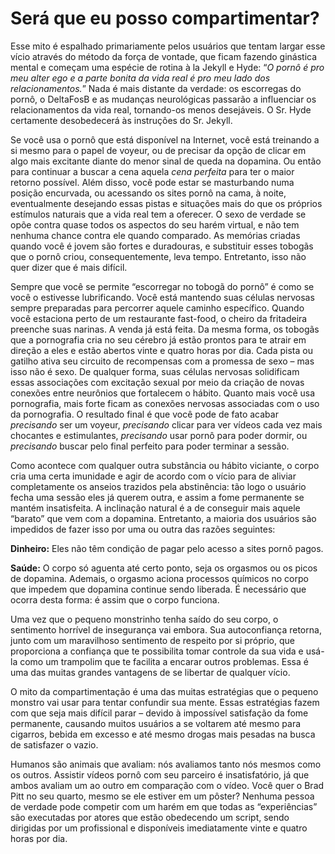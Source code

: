 # Será que eu posso compartimentar?

Esse mito é espalhado primariamente pelos usuários que tentam largar esse vício através do método da força de vontade, que ficam fazendo ginástica mental e começam uma espécie de rotina à la Jekyll e Hyde: "*O pornô é pro meu alter ego e a parte bonita da vida real é pro meu lado dos relacionamentos.*" Nada é mais distante da verdade: os escorregas do pornô, o DeltaFosB e as mudanças neurológicas passarão a influenciar os relacionamentos da vida real, tornando-os menos desejáveis. O Sr. Hyde certamente desobedecerá às instruções do Sr. Jekyll.

Se você usa o pornô que está disponível na Internet, você está treinando a si mesmo para o papel de voyeur, ou de precisar da opção de clicar em algo mais excitante diante do menor sinal de queda na dopamina. Ou então para continuar a buscar a cena aquela *cena perfeita* para ter o maior retorno possível. Além disso, você pode estar se masturbando numa posição encurvada, ou acessando os sites pornô na cama, à noite, eventualmente desejando essas pistas e situações mais do que os próprios estímulos naturais que a vida real tem a oferecer. O sexo de verdade se opõe contra quase todos os aspectos do seu harém virtual, e não tem nenhuma chance contra ele quando comparado. As memórias criadas quando você é jovem são fortes e duradouras, e substituir esses tobogãs que o pornô criou, consequentemente, leva tempo. Entretanto, isso não quer dizer que é mais difícil.

Sempre que você se permite "escorregar no tobogã do pornô" é como se você o estivesse lubrificando. Você está mantendo suas células nervosas sempre preparadas para percorrer aquele caminho específico. Quando você estaciona perto de um restaurante fast-food, o cheiro da fritadeira preenche suas narinas. A venda já está feita. Da mesma forma, os tobogãs que a pornografia cria no seu cérebro já estão prontos para te atrair em direção a eles e estão abertos vinte e quatro horas por dia. Cada pista ou gatilho ativa seu circuito de recompensas com a promessa de sexo -- mas isso não é sexo. De qualquer forma, suas células nervosas solidificam essas associações com excitação sexual por meio da criação de novas conexões entre neurônios que fortalecem o hábito. Quanto mais você usa pornografia, mais forte ficam as conexões nervosas associadas com o uso da pornografia. O resultado final é que você pode de fato acabar *precisando* ser um voyeur, *precisando* clicar para ver vídeos cada vez mais chocantes e estimulantes, *precisando* usar pornô para poder dormir, ou *precisando* buscar pelo final perfeito para poder terminar a sessão.

Como acontece com qualquer outra substância ou hábito viciante, o corpo cria uma certa imunidade e agir de acordo com o vício para de aliviar completamente os anseios trazidos pela abstinência: tão logo o usuário fecha uma sessão eles já querem outra, e assim a fome permanente se mantém insatisfeita. A inclinação natural é a de conseguir mais aquele "barato" que vem com a dopamina. Entretanto, a maioria dos usuários são impedidos de fazer isso por uma ou outra das razões seguintes:

**Dinheiro:** Eles não têm condição de pagar pelo acesso a sites pornô pagos.

**Saúde:** O corpo só aguenta até certo ponto, seja os orgasmos ou os picos de dopamina. Ademais, o orgasmo aciona processos químicos no corpo que impedem que dopamina continue sendo liberada. É necessário que ocorra desta forma: é assim que o corpo funciona.

Uma vez que o pequeno monstrinho tenha saído do seu corpo, o sentimento horrível de insegurança vai embora. Sua autoconfiança retorna, junto com um maravilhoso sentimento de respeito por si próprio, que proporciona a confiança que te possibilita tomar controle da sua vida e usá-la como um trampolim que te facilita a encarar outros problemas. Essa é uma das muitas grandes vantagens de se libertar de qualquer vício.

O mito da compartimentação é uma das muitas estratégias que o pequeno monstro vai usar para tentar confundir sua mente. Essas estratégias fazem com que seja mais difícil parar -- devido à impossível satisfação da fome permanente, causando muitos usuários a se voltarem até mesmo para cigarros, bebida em excesso e até mesmo drogas mais pesadas na busca de satisfazer o vazio.

Humanos são animais que avaliam: nós avaliamos tanto nós mesmos como os outros. Assistir vídeos pornô com seu parceiro é insatisfatório, já que ambos avaliam um ao outro em comparação com o vídeo. Você quer o Brad Pitt no seu quarto, mesmo se ele estiver em um pôster? Nenhuma pessoa de verdade pode competir com um harém em que todas as "experiências" são executadas por atores que estão obedecendo um script, sendo dirigidas por um profissional e disponíveis imediatamente vinte e quatro horas por dia.